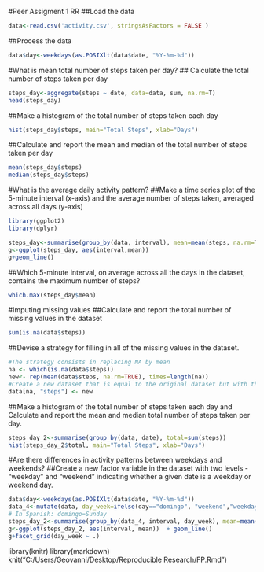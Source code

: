 #Peer Assigment 1 RR
##Load the data
```r
data<-read.csv('activity.csv', stringsAsFactors = FALSE )
```

##Process the data

```r
data$day<-weekdays(as.POSIXlt(data$date, "%Y-%m-%d"))
```

#What is mean total number of steps taken per day?
## Calculate the total number of steps taken per day

```r
steps_day<-aggregate(steps ~ date, data=data, sum, na.rm=T)
head(steps_day)

```
##Make a histogram of the total number of steps taken each day
```r
hist(steps_day$steps, main="Total Steps", xlab="Days")
```

##Calculate and report the mean and median of the total number of steps taken per day

```R
mean(steps_day$steps)
median(steps_day$steps)
```
#What is the average daily activity pattern?
##Make a time series plot of the 5-minute interval (x-axis) and the average number of steps taken, averaged across all days (y-axis)
```R
library(ggplot2)
library(dplyr)

steps_day<-summarise(group_by(data, interval), mean=mean(steps, na.rm=T))
g<-ggplot(steps_day, aes(interval,mean))
g+geom_line()
```
##Which 5-minute interval, on average across all the days in the dataset, contains the maximum number of steps?

```r
which.max(steps_day$mean)

```
#Imputing missing values
##Calculate and report the total number of missing values in the dataset 
```r
sum(is.na(data$steps))

```
##Devise a strategy for filling in all of the missing values in the dataset. 
```r

#The strategy consists in replacing NA by mean
na <- which(is.na(data$steps))
new<- rep(mean(data$steps, na.rm=TRUE), times=length(na))
#Create a new dataset that is equal to the original dataset but with the missing data filled in.
data[na, "steps"] <- new
```
##Make a histogram of the total number of steps taken each day and Calculate and report the mean and median total number of steps taken per day.
```r
steps_day_2<-summarise(group_by(data, date), total=sum(steps))
hist(steps_day_2$total, main="Total Steps", xlab="Days")
```

#Are there differences in activity patterns between weekdays and weekends?
##Create a new factor variable in the dataset with two levels - "weekday" and "weekend" indicating whether a given date is a weekday or weekend day.


```r
data$day<-weekdays(as.POSIXlt(data$date, "%Y-%m-%d"))
data_4<-mutate(data, day_week=ifelse(day=="domingo", "weekend","weekday" ))
# In Spanish: domingo=Sunday
steps_day_2<-summarise(group_by(data_4, interval, day_week), mean=mean(steps))
g<-ggplot(steps_day_2, aes(interval, mean))  + geom_line()
g+facet_grid(day_week ~ .)
```
library(knitr)
library(markdown)
knit("C:/Users/Geovanni/Desktop/Reproducible Research/FP.Rmd")



